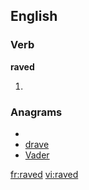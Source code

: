 ==English==

===Verb===
'''raved'''

# {{past of|[[rave]]}}

===Anagrams===
* {{alphagram|aderv}}
* [[drave#English|drave]]
* [[Vader#English|Vader]]

[[fr:raved]]
[[vi:raved]]